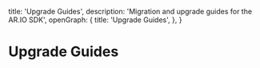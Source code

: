 
  title: 'Upgrade Guides',
  description: 'Migration and upgrade guides for the AR.IO SDK',
  openGraph: {
    title: 'Upgrade Guides',
  },
}

<HeroPattern />

# Upgrade Guides
